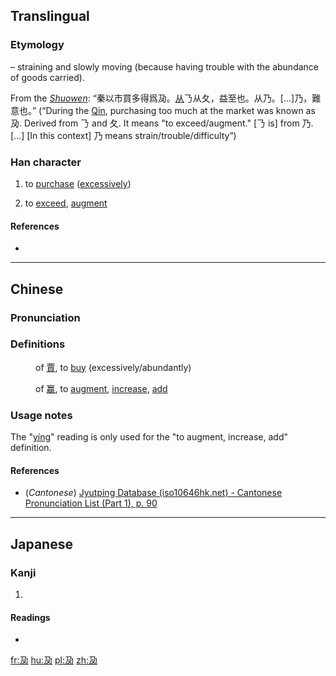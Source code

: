 ==Translingual==

===Etymology===
{{Han compound|𠄎|t1=strain|夂|t2=go slowly|ls=ic}} – straining and slowly moving (because having trouble with the abundance of goods carried).

From the ''[[w:Shuowen Jiezi|Shuowen]]'': “秦以市買多得爲夃。[[從|从]]𠄎从夂，益至也。从乃。[...]乃，難意也。” (“During the [[w:Qin Dynasty|Qin]], purchasing too much at the market was known as 夃. Derived from 𠄎 and 夂. It means "to exceed/augment." [𠄎 is] from 乃. [...] [In this context] 乃 means strain/trouble/difficulty”)

===Han character===
{{Han char|rn=34|rad=夂|as=01|sn=4|four=1722<sub>7</sub>|canj=弓竹尸水 (NHSE), 弓尸竹水 (NSHE)|ids=⿵[[乃]][[又]]}}

# {{context|literally|lang=mul}} to [[purchase]] ([[excessively]])
# {{context|figuratively|lang=mul}} to [[exceed]], [[augment]]

====References====
* {{Han ref|kx=0244.190|dkj=05693|dj=0485.030|hdz=10393.060|uh=5903|ud=22787|bh=C95A|bd=51546}}

----

==Chinese==
{{zh-forms}}

===Pronunciation===
{{zh-pron
|m=gū,gǔ,yíng
|c=gu2,gwu2
|mc=y
|oc=y
|ma=
|cat=v
}}

===Definitions===
{{zh-hanzi|pin=[[gū]] ([[gu1]]) or [[gǔ]] ([[gu3]]) |wg=ku<sup>1</sup> or ku<sup>3</sup>}}
: {{context|archaic|lang=cmn}} of [[賈]], to [[buy]] (excessively/abundantly)

{{zh-hanzi|pin=[[yíng]] ([[ying2]])|wg=ying<sup>2</sup>}}
: {{context|archaic|lang=cmn}} of [[赢]], to [[augment]], [[increase]], [[add]]

===Usage notes===
The "[[yíng]]" reading is only used for the "to augment, increase, add" definition.

====References====
*(''Cantonese'') [http://www.iso10646hk.net/jp/document/download.jsp Jyutping Database (iso10646hk.net) - Cantonese Pronunciation List (Part 1), p. 90]

----

==Japanese==

===Kanji===
{{ja-kanji|grade=|rs=夂01}}

# {{defn|lang=ja|sort=夂01}}

====Readings====
* {{ja-readings|on=[[こ]] (ko), [[く]] (ku), [[えい]] (ei)|kun=[[もうける]] (moukeru), [[うる]] (uru), [[しばらく]] (shibaraku)}}

[[fr:夃]]
[[hu:夃]]
[[pl:夃]]
[[zh:夃]]